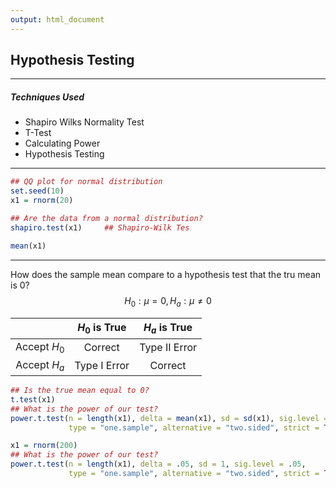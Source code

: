 ```yaml
---
output: html_document
---
```


## **Hypothesis Testing**

---

##### **Techniques Used**
  * Shapiro Wilks Normality Test
  * T-Test
  * Calculating Power
  * Hypothesis Testing

---


```r
## QQ plot for normal distribution
set.seed(10)
x1 = rnorm(20)

## Are the data from a normal distribution?
shapiro.test(x1)     ## Shapiro-Wilk Tes

mean(x1)

```


---

How does the sample mean compare to a hypothesis test that the tru mean is 0?
$$H_0: \mu = 0, H_a: \mu \ne 0$$

|             | $H_0$ is True |  $H_a$ is True  |
|:-----------:|:-------------:|:--------------:|
|Accept $H_0$ |    Correct    |  Type II Error |
|Accept $H_a$ | Type I Error  |   Correct      |


```r
## Is the true mean equal to 0?
t.test(x1)
## What is the power of our test?
power.t.test(n = length(x1), delta = mean(x1), sd = sd(x1), sig.level = .05, 
             type = "one.sample", alternative = "two.sided", strict = T)

```



```r
x1 = rnorm(200)
## What is the power of our test?
power.t.test(n = length(x1), delta = .05, sd = 1, sig.level = .05, 
             type = "one.sample", alternative = "two.sided", strict = TRUE)


```

